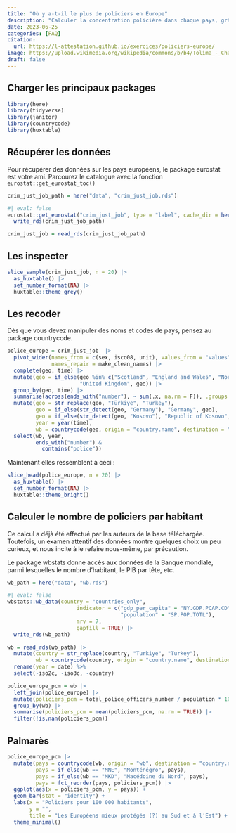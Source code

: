 ```yaml
---
title: "Où y a-t-il le plus de policiers en Europe"
description: "Calculer la concentration policière dans chaque pays, grâce aux données d'eurostat et de la banque mondiale"
date: 2023-06-25
categories: [FAQ]
citation: 
  url: https://l-attestation.github.io/exercices/policiers-europe/
image: https://upload.wikimedia.org/wikipedia/commons/b/b4/Tolima_-_Champ_de_sorgho.JPG
draft: false
---
```


## Charger les principaux packages

```r
library(here)
library(tidyverse)
library(janitor)
library(countrycode)
library(huxtable)
```

## Récupérer les données

::: {.callout-tip}
Pour récupérer des données sur les pays européens, le package eurostat est votre ami.
Parcourez le catalogue avec la fonction `eurostat::get_eurostat_toc()`
:::

```r
crim_just_job_path = here("data", "crim_just_job.rds")
```

```r
#| eval: false
eurostat::get_eurostat("crim_just_job", type = "label", cache_dir = here("data")) |>
  write_rds(crim_just_job_path)
```

```r
crim_just_job = read_rds(crim_just_job_path)
```


## Les inspecter

```r
slice_sample(crim_just_job, n = 20) |> 
  as_huxtable() |> 
  set_number_format(NA) |> 
  huxtable::theme_grey()
```

## Les recoder

::: {.callout-tip}
Dès que vous devez manipuler des noms et codes de pays, pensez au package countrycode.
:::

```r
police_europe = crim_just_job  |> 
  pivot_wider(names_from = c(sex, isco08, unit), values_from = "values",
              names_repair = make_clean_names) |>
  complete(geo, time) |>
  mutate(geo = if_else(geo %in% c("Scotland", "England and Wales", "Northern Ireland (UK)"),
                       "United Kingdom", geo)) |>
  group_by(geo, time) |>
  summarise(across(ends_with("number"), ~ sum(.x, na.rm = F)), .groups = "drop") |>
  mutate(geo = str_replace(geo, "Türkiye", "Turkey"),
         geo = if_else(str_detect(geo, "Germany"), "Germany", geo),
         geo = if_else(str_detect(geo, "Kosovo"), "Republic of Kosovo", geo),
         year = year(time),
         wb = countrycode(geo, origin = "country.name", destination = "wb")) |>
  select(wb, year,
         ends_with("number") &
           contains("police"))
```

Maintenant elles ressemblent à ceci :

```r
slice_head(police_europe, n = 20) |> 
  as_huxtable() |> 
  set_number_format(NA) |> 
  huxtable::theme_bright()
```

## Calculer le nombre de policiers par habitant

Ce calcul a déjà été effectué par les auteurs de la base téléchargée. Toutefois, un examen attentif des données montre quelques choix un peu curieux, et nous incite à le refaire nous-même, par précaution.

::: {.callout-tip}
Le package wbstats donne accès aux données de la Banque mondiale, parmi lesquelles le nombre d'habitant, le PIB par tête, etc.
:::

```r
wb_path = here("data", "wb.rds")
```

```r
#| eval: false
wbstats::wb_data(country = "countries_only",
                      indicator = c("gdp_per_capita" = "NY.GDP.PCAP.CD",
                                    "population" = "SP.POP.TOTL"),
                      mrv = 7,
                      gapfill = TRUE) |>
  write_rds(wb_path)
```

```r
wb = read_rds(wb_path) |> 
  mutate(country = str_replace(country, "Turkiye", "Turkey"),
         wb = countrycode(country, origin = "country.name", destination = "wb")) %>%
  rename(year = date) %>%
  select(-iso2c, -iso3c, -country)
```

```r
police_europe_pcm = wb |> 
  left_join(police_europe) |> 
  mutate(policiers_pcm = total_police_officers_number / population * 100000) |> 
  group_by(wb) |> 
  summarise(policiers_pcm = mean(policiers_pcm, na.rm = TRUE)) |> 
  filter(!is.nan(policiers_pcm))
```

## Palmarès

```r
police_europe_pcm |> 
  mutate(pays = countrycode(wb, origin = "wb", destination = "country.name.fr"),
         pays = if_else(wb == "MNE", "Monténégro", pays),
         pays = if_else(wb == "MKD", "Macédoine du Nord", pays),
         pays = fct_reorder(pays, policiers_pcm)) |> 
  ggplot(aes(x = policiers_pcm, y = pays)) +
  geom_bar(stat = "identity") +
  labs(x = "Policiers pour 100 000 habitants",
       y = "",
       title = "Les Européens mieux protégés (?) au Sud et à l'Est") +
  theme_minimal()
```
